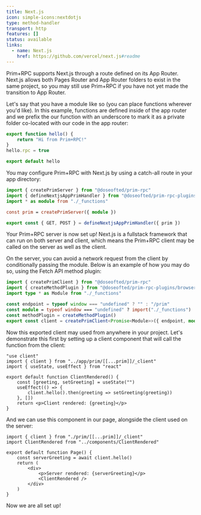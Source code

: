 ```yaml
---
title: Next.js
icon: simple-icons:nextdotjs
type: method-handler
transport: http
features: []
status: available
links:
  - name: Next.js
    href: https://github.com/vercel/next.js#readme
---
```



Prim+RPC supports Next.js through a route defined on its App Router. Next.js allows both Pages Router and App Router
folders to exist in the same project, so you may still use Prim+RPC if you have not yet made the transition to App
Router.

Let's say that you have a module like so (you can place functions wherever you'd like). In this example, functions are
defined inside of the app router and we prefix the our function with an underscore to mark it as a private folder
co-located with our code in the app router:

<CodeFile filename="app/prim/[[...prim]]/_functions/index.ts">

```typescript
export function hello() {
	return "Hi from Prim+RPC!"
}
hello.rpc = true

export default hello
```

</CodeFile>

You may configure Prim+RPC with Next.js by using a catch-all route in your app directory:

<CodeFile filename="app/prim/[[...prim]]/route.ts">

```typescript
import { createPrimServer } from "@doseofted/prim-rpc"
import { defineNextjsAppPrimHandler } from "@doseofted/prim-rpc-plugins/nextjs"
import * as module from "./_functions"

const prim = createPrimServer({ module })

export const { GET, POST } = defineNextjsAppPrimHandler({ prim })
```

</CodeFile>

Your Prim+RPC server is now set up! Next.js is a fullstack framework that can run on both server and client, which means
the Prim+RPC client may be called on the server as well as the client.

On the server, you can avoid a network request from the client by conditionally passing the module. Below is an example
of how you may do so, using the Fetch API method plugin:

<CodeFile filename="app/prim/[[...prim]]/_client.ts">

```typescript
import { createPrimClient } from "@doseofted/prim-rpc"
import { createMethodPlugin } from "@doseofted/prim-rpc-plugins/browser"
import type * as Module from "./_functions"

const endpoint = typeof window === "undefined" ? "" : "/prim"
const module = typeof window === "undefined" ? import("./_functions") : null
const methodPlugin = createMethodPlugin()
export const client = createPrimClient<Promise<Module>>({ endpoint, module, methodPlugin })
```

</CodeFile>

Now this exported client may used from anywhere in your project. Let's demonstrate this first by setting up a client
component that will call the function from the client:

<CodeFile filename="components/ClientRendered.tsx">

```tsx
"use client"
import { client } from "../app/prim/[[...prim]]/_client"
import { useState, useEffect } from "react"

export default function ClientRendered() {
	const [greeting, setGreeting] = useState("")
	useEffect(() => {
		client.hello().then(greeting => setGreeting(greeting))
	}, [])
	return <p>Client rendered: {greeting}</p>
}
```

</CodeFile>

And we can use this component in our page, alongside the client used on the server:

<CodeFile filename="app/page.tsx">

```tsx
import { client } from "./prim/[[...prim]]/_client"
import ClientRendered from "../components/ClientRendered"

export default function Page() {
	const serverGreeting = await client.hello()
	return (
		<div>
			<p>Server rendered: {serverGreeting}</p>
			<ClientRendered />
		</div>
	)
}
```

</CodeFile>

Now we are all set up!
